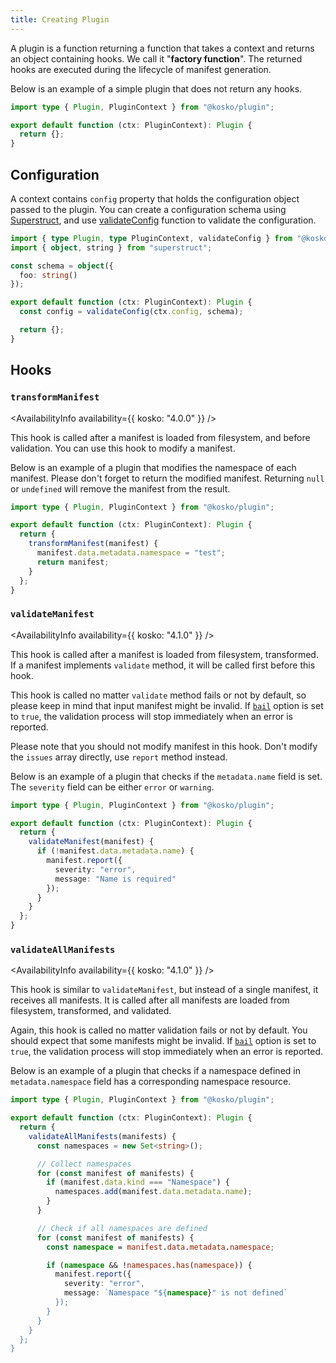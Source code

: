 ```yaml
---
title: Creating Plugin
---
```



A plugin is a function returning a function that takes a context and returns an object containing hooks. We call it "**factory function**". The returned hooks are executed during the lifecycle of manifest generation.

Below is an example of a simple plugin that does not return any hooks.

```ts ts2js
import type { Plugin, PluginContext } from "@kosko/plugin";

export default function (ctx: PluginContext): Plugin {
  return {};
}
```

## Configuration

A context contains `config` property that holds the configuration object passed to the plugin. You can create a configuration schema using [Superstruct](https://docs.superstructjs.org/), and use [validateConfig](/api/plugin/function/validateConfig) function to validate the configuration.

```ts ts2js
import { type Plugin, type PluginContext, validateConfig } from "@kosko/plugin";
import { object, string } from "superstruct";

const schema = object({
  foo: string()
});

export default function (ctx: PluginContext): Plugin {
  const config = validateConfig(ctx.config, schema);

  return {};
}
```

## Hooks

### `transformManifest`

<AvailabilityInfo availability={{ kosko: "4.0.0" }} />

This hook is called after a manifest is loaded from filesystem, and before validation. You can use this hook to modify a manifest.

Below is an example of a plugin that modifies the namespace of each manifest. Please don't forget to return the modified manifest. Returning `null` or `undefined` will remove the manifest from the result.

```ts ts2js
import type { Plugin, PluginContext } from "@kosko/plugin";

export default function (ctx: PluginContext): Plugin {
  return {
    transformManifest(manifest) {
      manifest.data.metadata.namespace = "test";
      return manifest;
    }
  };
}
```

### `validateManifest`

<AvailabilityInfo availability={{ kosko: "4.1.0" }} />

This hook is called after a manifest is loaded from filesystem, transformed. If a manifest implements `validate` method, it will be called first before this hook.

This hook is called no matter `validate` method fails or not by default, so please keep in mind that input manifest might be invalid. If [`bail`](../configuration.mdx#bail) option is set to `true`, the validation process will stop immediately when an error is reported.

Please note that you should not modify manifest in this hook. Don't modify the `issues` array directly, use `report` method instead.

Below is an example of a plugin that checks if the `metadata.name` field is set. The `severity` field can be either `error` or `warning`.

```ts ts2js
import type { Plugin, PluginContext } from "@kosko/plugin";

export default function (ctx: PluginContext): Plugin {
  return {
    validateManifest(manifest) {
      if (!manifest.data.metadata.name) {
        manifest.report({
          severity: "error",
          message: "Name is required"
        });
      }
    }
  };
}
```

### `validateAllManifests`

<AvailabilityInfo availability={{ kosko: "4.1.0" }} />

This hook is similar to `validateManifest`, but instead of a single manifest, it receives all manifests. It is called after all manifests are loaded from filesystem, transformed, and validated.

Again, this hook is called no matter validation fails or not by default. You should expect that some manifests might be invalid. If [`bail`](../configuration.mdx#bail) option is set to `true`, the validation process will stop immediately when an error is reported.

Below is an example of a plugin that checks if a namespace defined in `metadata.namespace` field has a corresponding namespace resource.

```ts ts2js
import type { Plugin, PluginContext } from "@kosko/plugin";

export default function (ctx: PluginContext): Plugin {
  return {
    validateAllManifests(manifests) {
      const namespaces = new Set<string>();

      // Collect namespaces
      for (const manifest of manifests) {
        if (manifest.data.kind === "Namespace") {
          namespaces.add(manifest.data.metadata.name);
        }
      }

      // Check if all namespaces are defined
      for (const manifest of manifests) {
        const namespace = manifest.data.metadata.namespace;

        if (namespace && !namespaces.has(namespace)) {
          manifest.report({
            severity: "error",
            message: `Namespace "${namespace}" is not defined`
          });
        }
      }
    }
  };
}
```
